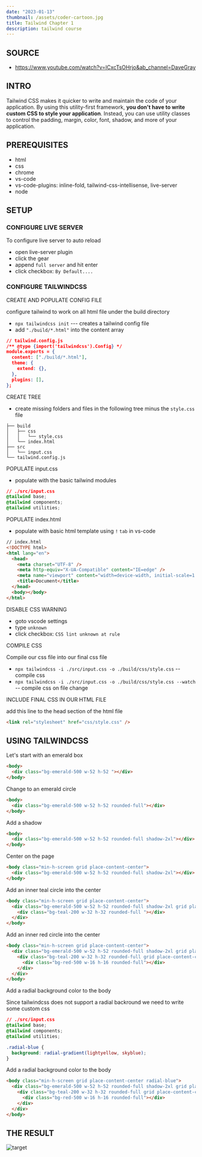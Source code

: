 ```yaml
---
date: "2023-01-13"
thumbnail: /assets/coder-cartoon.jpg
title: Tailwind Chapter 1
description: tailwind course
---
```


## SOURCE

- https://www.youtube.com/watch?v=lCxcTsOHrjo&ab_channel=DaveGray

## INTRO

Tailwind CSS makes it quicker to write and maintain the code of your application. By using this
utility-first framework, **you don't have to write custom CSS to style your application**. Instead, you
can use utility classes to control the padding, margin, color, font, shadow, and more of your
application.

## PREREQUISITES

- html
- css
- chrome
- vs-code
- vs-code-plugins: inline-fold, tailwind-css-intellisense, live-server
- node

## SETUP

### CONFIGURE LIVE SERVER

To configure live server to auto reload

- open live-server plugin
- click the gear
- append `full server` and hit enter
- click checkbox: `By Default....`

### CONFIGURE TAILWINDCSS

CREATE AND POPULATE CONFIG FILE

configure tailwind to work on all html file under the build directory

- `npx tailwindcss init` --- creates a tailwind config file
- add `"./build/*.html"` into the content array

```json
// tailwind.config.js
/** @type {import('tailwindcss').Config} */
module.exports = {
  content: ["./build/*.html"],
  theme: {
    extend: {},
  },
  plugins: [],
};
```

CREATE TREE

- create missing folders and files in the following tree minus the `style.css` file

```text
├── build
│   ├── css
│   │   └── style.css
│   └── index.html
├── src
│   └── input.css
└── tailwind.config.js
```

POPULATE input.css

- populate with the basic tailwind modules

```css
// ./src/input.css
@tailwind base;
@tailwind components;
@tailwind utilities;
```

POPULATE index.html

- populate with basic html template using `!` `tab` in vs-code

```html
// index.html
<!DOCTYPE html>
<html lang="en">
  <head>
    <meta charset="UTF-8" />
    <meta http-equiv="X-UA-Compatible" content="IE=edge" />
    <meta name="viewport" content="width=device-width, initial-scale=1.0" />
    <title>Document</title>
  </head>
  <body></body>
</html>
```

DISABLE CSS WARNING

- goto vscode settings
- type `unknown`
- click checkbox: `CSS lint unknown at rule`

COMPILE CSS

Compile our css file into our final css file

- `npx tailwindcss -i ./src/input.css -o ./build/css/style.css` -- compile css
- `npx tailwindcss -i ./src/input.css -o ./build/css/style.css --watch` -- compile css on file change

INCLUDE FINAL CSS IN OUR HTML FILE

add this line to the head section of the html file

```html
<link rel="stylesheet" href="css/style.css" />
```

## USING TAILWINDCSS

Let's start with an emerald box

```html
<body>
  <div class="bg-emerald-500 w-52 h-52 "></div>
</body>
```

Change to an emerald circle

```html
<body>
  <div class="bg-emerald-500 w-52 h-52 rounded-full"></div>
</body>
```

Add a shadow

```html
<body>
  <div class="bg-emerald-500 w-52 h-52 rounded-full shadow-2xl"></div>
</body>
```

Center on the page

```html
<body class="min-h-screen grid place-content-center">
  <div class="bg-emerald-500 w-52 h-52 rounded-full shadow-2xl"></div>
</body>
```

Add an inner teal circle into the center

```html
<body class="min-h-screen grid place-content-center">
  <div class="bg-emerald-500 w-52 h-52 rounded-full shadow-2xl grid place-content-center">
    <div class="bg-teal-200 w-32 h-32 rounded-full "></div>
  </div>
</body>
```

Add an inner red circle into the center

```html
<body class="min-h-screen grid place-content-center">
  <div class="bg-emerald-500 w-52 h-52 rounded-full shadow-2xl grid place-content-center">
    <div class="bg-teal-200 w-32 h-32 rounded-full grid place-content-center">
      <div class="bg-red-500 w-16 h-16 rounded-full"></div>
    </div>
  </div>
</body>
```

Add a radial background color to the body

Since tailwindcss does not support a radial backround we need to write some custom css

```css
// ./src/input.css
@tailwind base;
@tailwind components;
@tailwind utilities;

.radial-blue {
  background: radial-gradient(lightyellow, skyblue);
}
```

Add a radial background color to the body

```html
<body class="min-h-screen grid place-content-center radial-blue">
  <div class="bg-emerald-500 w-52 h-52 rounded-full shadow-2xl grid place-content-center">
    <div class="bg-teal-200 w-32 h-32 rounded-full grid place-content-center">
      <div class="bg-red-500 w-16 h-16 rounded-full"></div>
    </div>
  </div>
</body>
```

## THE RESULT

![target](/assets/tailwind.png)

